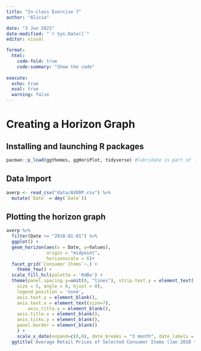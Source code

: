 ```yaml
---
title: "In-class Exercise 7"
author: "Alicia"

date: "3 Jun 2023"
date-modified: "`r Sys.Date()`"
editor: visual

format:
  html:
    code-fold: true
    code-summary: "Show the code"
    
execute:
  echo: true
  eval: true
  warning: false
---
```


# Creating a Horizon Graph

## Installing and launching R packages

```r
pacman::p_load(ggthemes, ggHoriPlot, tidyverse) #lubridate is part of tidyverse package
```

## Data Import

```r
averp <- read_csv("data/AVERP.csv") %>%
  mutate(`Date` = dmy(`Date`))
```

## Plotting the horizon graph

```r
averp %>% 
  filter(Date >= "2018-01-01") %>%
  ggplot() +
  geom_horizon(aes(x = Date, y=Values), 
               origin = "midpoint", 
               horizonscale = 6)+
  facet_grid(`Consumer Items`~.) +
    theme_few() +
  scale_fill_hcl(palette = 'RdBu') +
  theme(panel.spacing.y=unit(0, "lines"), strip.text.y = element_text(
    size = 5, angle = 0, hjust = 0),
    legend.position = 'none',
    axis.text.y = element_blank(),
    axis.text.x = element_text(size=7),
        axis.title.y = element_blank(),
    axis.title.x = element_blank(),
    axis.ticks.y = element_blank(),
    panel.border = element_blank()
    ) +
    scale_x_date(expand=c(0,0), date_breaks = "3 month", date_labels = "%b%y") +
  ggtitle('Average Retail Prices of Selected Consumer Items (Jan 2018 to Dec 2022)')
```
